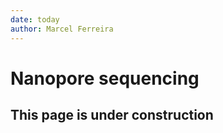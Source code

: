 ```yaml
---
date: today
author: Marcel Ferreira
---
```


# Nanopore sequencing {#sec-nanoseq}

## This page is under construction
